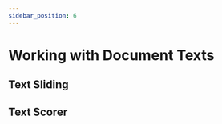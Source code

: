 ```yaml
---
sidebar_position: 6
---
```



# Working with Document Texts
## Text Sliding
<InteractiveFeature 
    apiUrl="http://localhost:8080/text-sliding"
/>

## Text Scorer
<InteractiveFeature 
    apiUrl="http://localhost:8080/text-scorer"
/>